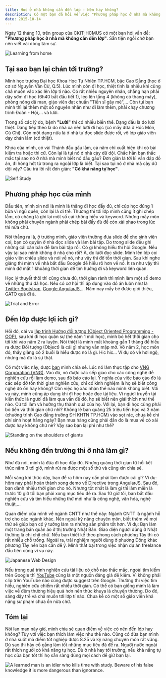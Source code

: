 ```yaml
---
title: Học ở nhà không cần đến lớp - Nên hay không?
description: Có một bạn đã hỏi về việc "Phương pháp học ở nhà mà không cần đến lớp". Mình viết bài này để chia sẻ quan điểm của mình về vấn đề này.
date: 2015-10-14
---
```


Ngày 12 tháng 10, trên group của CKIT-HCMUS có một bạn hỏi vấn đề: **"Phương pháp học ở nhà mà không cần đến lớp"**. Sẵn tiện ngồi chờ bạn nên viết vài dòng tâm sự.

![Learning from home](../../assets/tutorials/hoc-o-nha-khong-can-den-lop-nen-hay-khong/learning-from-home.png)

## Tại sao bạn lại chán tới trường?

Mình học trường Đại học Khoa Học Tự Nhiên TP.HCM, bậc Cao Đẳng (học ở cơ sở Nguyễn Văn Cừ, Q.5). Lúc mình còn đi học, thiệt tình là nhiều khi cũng chả muốn vác xác lên lớp tí nào. Có rất nhiều nguyên nhân, chẳng hạn phải dậy sớm đi học (6h40 bắt đầu tiết 1), leo lên tầng 4 (không có thang máy), phòng nóng dã man, giáo viên đạt chuẩn "Tiến sĩ gây mê",... Còn tụi bạn mình thì lại thêm một số nguyên nhân như đi làm thêm, phải chạy chương trình Đoàn - Hội,... và lười.

Trong số các lý do, bệnh **"Lười"** thì có nhiều biến thể. Dạng đầu là do lười thiệt. Dạng tiếp theo là do nhà xa nên lười đi học (có mấy đứa ở Hóc Môn, Củ Chi). Còn một dạng nữa là ở nhà tự đọc slide được rồi, vô lớp giáo viên dạy chán lắm (có thiệt).

Khóa của mình, có vài Thánh đầu gấu lắm, cả năm chỉ xuất hiện khi có bài kiểm tra hoặc thi cử. Còn lại là tụi nó ở nhà cày dữ dội. Chắc hẳn bạn thắc mắc tại sao nó ở nhà mà mình biết nó đầu gấu? Đơn giản là tới kì vấn đáp đồ án, đi hóng hớt từ trong ra ngoài lớp là biết. Tại sao tụi nó ở nhà mà cày dữ dội vậy? Câu trả lời rất đơn giản: **"Có khả năng tự học"**.

![Self Study](../../assets/tutorials/hoc-o-nha-khong-can-den-lop-nen-hay-khong/self-study.jpg)

## Phương pháp học của mình

Đầu tiên, mình xin nói là mình là thằng đi học đầy đủ, chỉ cúp học đúng 1 bữa vì ngủ quên, còn lại là đi trễ. Thường thì tới lớp mình cũng ít ghi chép lắm, có chăng là ghi lại một số cái không hiểu và keyword. Nhưng mấy môn không phải chuyên ngành phải chép bài đầy đủ để còn xài phao trong lúc thi nữa chứ.

Nói thẳng ra là, ở trường mình, giáo viên thường đưa slide để cho sinh viên coi, bạn có quyền ở nhà đọc slide và làm bài tập. Do trong slide đều ghi những cái căn bản để làm bài tập rồi. Có gì không hiểu thì hỏi Google. Nếu vậy tại sao mình không ở nhà cho rồi? À, do lười đọc slide. Mình lên lớp coi giáo viên chiếu slide và nói về nó, như vậy thì đỡ tốn thời gian. Sau khi nghe giảng thì mình về nhà bắt đầu Google để hiểu rõ hơn về nó. Ít ra như vậy thì mình đỡ mất 1 khoảng thời gian để tìm hướng đi và keyword liên quan.

Học lý thuyết thôi thì cũng chưa đủ, thời gian rảnh thì mình làm một số demo về những thứ đã học. Nếu có cơ hội thì áp dụng vào đồ án luôn như là [Twitter Bootstrap](getbootstrap.com), [Google AngularJS](https://angularjs.org),... Năm nay mấy bé được giới thiệu, GATO quá đi à.

![Trial and Error](../../assets/tutorials/hoc-o-nha-khong-can-den-lop-nen-hay-khong/trial-and-error.jpg)

## Đến lớp được lợi ích gì?

Hồi đó, cái vụ [lập trình Hướng đối tượng (Object Oriented Programming - OOP)](https://en.wikipedia.org/wiki/Object-oriented_programming), sau khi đi học quân sự (hè năm 1 mới học), mình bỏ hết thời gian cho tới khi vào năm 2 ra luyện. Nói thiệt là mình mất khoảng gần 1 tháng để hiểu ra được Đối tượng (Object) là cái gì nhưng vẫn mập mờ. Vô năm 2, học môn đó, thầy giảng có 2 buổi là hiểu được nó là gì. Hic hic... Ví dụ có vẻ hơi ngộ, nhưng mà đó là sự thật.

Có một việc này, được [bạn](https://vn.linkedin.com/pub/tin-nguyen-truong-trung/96/8a4/801/en) mình chia sẻ. Lúc nó làm thực tập cho [VNG Corporation (VNG)](https://www.vng.com.vn). Vào đó, nó được các sếp giao cho các công nghệ để nghiên cứu rồi làm demo, sau đó báo cáo lại. Ý nghĩa của việc báo cáo đó là các sếp đỡ tốn thời gian nghiên cứu, chỉ có kinh nghiệm là họ sẽ biết công nghệ đó ổn hay không? Còn việc họ xác nhận thế nào mình không biết. Với vụ này, mình cũng áp dụng khi đi học hoặc đọc tài liệu. Vì người truyền tải kiến thức là người đã làm qua vấn đề đó, họ sẽ biết nên giải thích như thế nào. Cứ tới làm và hưởng thụ thành quả của họ. Với lại, bạn đi học cũng phải bỏ tiền và thời gian chứ nhỉ? Không lẽ bạn quăng 25 triệu tiền học và 3 năm (chương trình Cao đẳng trường ĐH KHTN TP.HCM) vào sọt rác, chưa kể chi phí sinh hoạt hằng ngày? Bạn mua hàng cũng phải đắn đo là mua về có xài được hay không chứ nè? Vậy sao bạn lại phí như thế?

![Standing on the shoulders of giants](../../assets/tutorials/hoc-o-nha-khong-can-den-lop-nen-hay-khong/standing-on-the-shoulders-of-giants.png)

## Nếu không đến trường thì ở nhà làm gì?

Như đã nói, mình là đứa đi học đầy đủ. Nhưng quãng thời gian từ hồi kết thúc năm 3 tới giờ, mình rút ra được một số thứ và cũng xin chia sẻ.

Mỗi sáng khi thức dậy, bạn đề ra hôm nay cần phải làm được cái gì? Ví dụ: hôm nay phải hoàn thành xong demo về Directive trong AngularJS. Sau đó, bạn dành nhiều thời gian cho nó. Nhưng tốt nhất là làm gì thì làm miễn là trước 10 giờ tối bạn phải xong mục tiêu đề ra. Sau 10 giờ tối, bạn bắt đầu nghiên cứu và tìm hiểu những thứ mới như là công nghệ, văn hóa, nghệ thuật,...

Quan điểm của mình về ngành CNTT như thế này: Ngành CNTT là ngành hỗ trợ cho các ngành khác. Nên ngoài kỹ năng chuyên môn, biết thêm về mọi thứ sẽ giúp bạn có ý tưởng làm ra những sản phẩm tốt hơn. Ví dụ: Bạn làm một trang bán quần áo ở thị trường Nhật Bản. Giao diện người dùng ở Nhật thường là chi chít chữ. Nếu bạn thiết kế theo phong cách phương Tây thì có rất nhiều chỗ trống. Ngoài ra, trải nghiệm người dùng ở phương Đông khác phương Tây nên bạn cần để ý. Mình thất bại trong việc nhận dự án freelance đầu tiên cũng vì vụ này.

![Japanese Web Design](../../assets/tutorials/hoc-o-nha-khong-can-den-lop-nen-hay-khong/japanese-web-design.jpg)

Nếu trong quá trình nghiên cứu tài liệu có chỗ nào thắc mắc, ngoài tìm kiếm trên Google thì [YouTube](https://www.youtube.com) cũng là một nguồn đáng giá để kiếm. Vì không phải clip trên YouTube nào cũng được suggest trên Google. Thường thì việc tìm hiểu, nghiên cứu chiếm rất nhiều thời gian. Có thể có bạn giống mình là làm việc về đêm thường hiệu quả hơn nên thức khuya là chuyện thường. Do đó, sáng dậy trễ và chả muốn tới lớp tí nào. Chưa kể có một số giáo viên khả năng sư phạm chưa ổn nữa chứ.

## Tóm lại

Nói lan man nãy giờ, mình chia sẻ quan điểm về việc có nên đến lớp hay không? Tùy với việc bạn thích làm việc như thế nào. Cũng có đứa bạn mình ở nhà suốt mà điểm tốt nghiệp được 8.25 và kỹ năng chuyên môn rất vững. Dù sao thì hãy cố gắng làm tốt những mục tiêu đã đề ra. Người nước ngoài rất thích người có khả năng tự học. Dù ở nhà hay tới trường, nếu khả năng tự học của bạn tốt thì họ sẵn sàng dùng mọi cách để giữ bạn lại.

![A learned man is an idler who kills time with study. Beware of his false knowledge it is more dangerous than ignorance.](../../assets/tutorials/hoc-o-nha-khong-can-den-lop-nen-hay-khong/george-bernard-shaw-quote.jpg)
